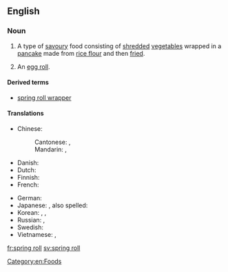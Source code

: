 ==English==

===Noun===
{{wikipedia}}
{{en-noun|sg=[[spring]] [[roll]]}}

# A type of [[savoury]] food consisting of [[shred]]ded [[vegetable]]s wrapped in a [[pancake]] made from [[rice flour]] and then [[fried]].
# {{US}} An [[egg roll]].

====Derived terms====
* [[spring roll wrapper]]

====Translations====
{{trans-top|shredded vegetables wrapped in a pancake}}
* Chinese:
*: Cantonese: {{tø|yue|春捲|sc=Hant}}, {{tø|yue|春卷|tr=ceon1 gyun2|sc=Hant}}
*: Mandarin: {{t|zh|春捲|sc=Hani}}, {{t|zh|春卷|tr=chūnjuǎn|sc=Hani}}
* Danish: {{t-|da|forårsrulle|c}}
* Dutch: {{t-|nl|loempia|c}}
* Finnish: {{t-|fi|kevätkääryle}}
* French: {{t|fr|rouleau de printemps|m}}
{{trans-mid}}
* German: {{t|de|Frühlingsrolle|f}}
* Japanese: {{t|ja|春巻き|tr=はるまき, harumaki|sc=Jpan}}, also spelled: {{t|ja|春巻|sc=Jpan}}
* Korean: {{t|ko|춘권|tr=chungwon|sc=Kore}}, {{t|ko|春卷|sc=Kore}}, {{t|ko|춘권피|tr=chungwonpi|sc=Kore}}
* Russian: {{t|ru|спринг-ролл|m|tr=spring-róll|sc=Cyrl}}, {{t|ru|весенний рулет|m|tr=vesénnij rulét|sc=Cyrl}}
* Swedish: {{t|sv|vårrulle|c}}
* Vietnamese: {{t+|vi|nem rán|xs=Vietnamese}}, {{t+|vi|chả giò|xs=Vietnamese}}
{{trans-bottom}}

{{trans-see|egg roll}}

[[Category:en:Foods]]

[[fr:spring roll]]
[[sv:spring roll]]